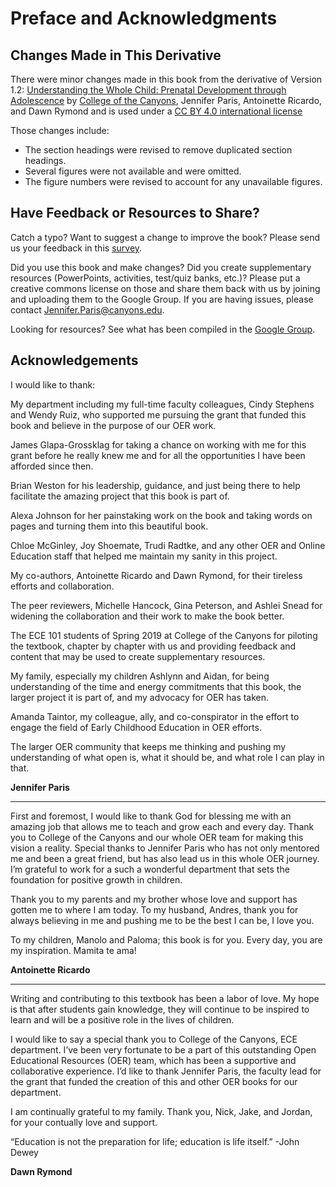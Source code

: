# Preface and Acknowledgments {-}

## Changes Made in This Derivative {-}

There were minor changes made in this book from the derivative of Version 1.2: [Understanding the Whole Child: Prenatal Development through Adolescence](https://drive.google.com/file/d/1aSoF5pvCGpgiNjVSV9Pdqg1W2jOFZXZP/view) by [College of the Canyons](http://www.canyons.edu/ztc), Jennifer Paris, Antoinette Ricardo, and Dawn Rymond and is used under a [CC BY 4.0 international license](https://creativecommons.org/licenses/by/4.0/)

Those changes include:

* The section headings were revised to remove duplicated section headings.
* Several figures were not available and were omitted.
* The figure numbers were revised to account for any unavailable figures.


## Have Feedback or Resources to Share? {-}

Catch a typo? Want to suggest a change to improve the book? Please send us your feedback in this [survey](https://forms.gle/VjzM4mwqBxjTT1Pr6).

Did you use this book and make changes? Did you create supplementary resources (PowerPoints, activities, test/quiz banks, etc.)? Please put a creative commons license on those and share them back with us by joining and uploading them to the Google Group. If you are having issues, please contact [Jennifer.Paris@canyons.edu](mailto:Jennifer.Paris@canyons.edu).

Looking for resources? See what has been compiled in the [Google Group](https://groups.google.com/forum/#!forum/understanding-the-whole-child-oer-resources).




## Acknowledgements {-}

I would like to thank:

My department including my full-time faculty colleagues, Cindy Stephens and Wendy Ruiz, who supported me pursuing the grant that funded this book and believe in the purpose of our OER work.

James Glapa-Grossklag for taking a chance on working with me for this grant before he really knew me and for all the opportunities I have been afforded since then.

Brian Weston for his leadership, guidance, and just being there to help facilitate the amazing project that this book is part of.

Alexa Johnson for her painstaking work on the book and taking words on pages and turning them into this beautiful book.

Chloe McGinley, Joy Shoemate, Trudi Radtke, and any other OER and Online Education staff that helped me maintain my sanity in this project.

My co-authors, Antoinette Ricardo and Dawn Rymond, for their tireless efforts and collaboration. 

The peer reviewers, Michelle Hancock, Gina Peterson, and Ashlei Snead for widening the collaboration and their work to make the book better.

The ECE 101 students of Spring 2019 at College of the Canyons for piloting the textbook, chapter by chapter with us and providing feedback and content that may be used to create supplementary resources.

My family, especially my children Ashlynn and Aidan, for being understanding of the time and energy commitments that this book, the larger project it is part of, and my advocacy for OER has taken.

Amanda Taintor, my colleague, ally, and co-conspirator in the effort to engage the field of Early Childhood Education in OER efforts.

The larger OER community that keeps me thinking and pushing my understanding of what open is, what it should be, and what role I can play in that.


**Jennifer Paris**

<hr/>


First and foremost, I would like to thank God for blessing me with an amazing job that allows me to teach and grow each and every day. Thank you to College of the Canyons and our whole OER team for making this vision a reality. Special thanks to Jennifer Paris who has not only mentored me and been a great friend, but has also lead us in this whole OER journey. I’m grateful to work for a such a wonderful department that sets the foundation for positive growth in children. 

Thank you to my parents and my brother whose love and support has gotten me to where I am today. To my husband, Andres, thank you for always believing in me and pushing me to be the best I can be, I love you.

To my children, Manolo and Paloma; this book is for you. Every day, you are my inspiration. Mamita te ama! 


**Antoinette Ricardo**

<hr/>


Writing and contributing to this textbook has been a labor of love. My hope is that after students gain knowledge, they will continue to be inspired to learn and will be a positive role in the lives of children. 

I would like to say a special thank you to College of the Canyons, ECE department. I’ve been very fortunate to be a part of this outstanding Open Educational Resources (OER) team, which has been a supportive and collaborative experience.  I’d like to thank Jennifer Paris, the faculty lead for the grant that funded the creation of this and other OER books for our department. 

I am continually grateful to my family. Thank you, Nick, Jake, and Jordan, for your contually love and support.


"Education is not the preparation for life; education is life itself."
-John Dewey


**Dawn Rymond**

